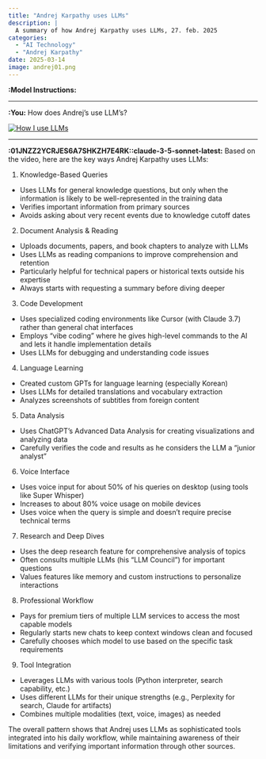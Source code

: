 ```yaml
---
title: "Andrej Karpathy uses LLMs"
description: |
  A summary of how Andrej Karpathy uses LLMs, 27. feb. 2025
categories:
  - "AI Technology"
  - "Andrej Karpathy" 
date: 2025-03-14
image: andrej01.png
---
```


**:Model Instructions:** 

  ---

  
**:You:** How does Andrej's use LLM's?

[![How I use LLMs](https://i.ytimg.com/vi_webp/EWvNQjAaOHw/maxresdefault.webp)](https://www.youtube.com/watch?v=EWvNQjAaOHw)

---

**:01JNZZ2YCRJES6A7SHKZH7E4RK::claude-3-5-sonnet-latest:** Based on the video, here are the key ways Andrej Karpathy uses LLMs:

1. Knowledge-Based Queries
- Uses LLMs for general knowledge questions, but only when the information is likely to be well-represented in the training data
- Verifies important information from primary sources
- Avoids asking about very recent events due to knowledge cutoff dates

2. Document Analysis & Reading
- Uploads documents, papers, and book chapters to analyze with LLMs
- Uses LLMs as reading companions to improve comprehension and retention
- Particularly helpful for technical papers or historical texts outside his expertise
- Always starts with requesting a summary before diving deeper

3. Code Development
- Uses specialized coding environments like Cursor (with Claude 3.7) rather than general chat interfaces
- Employs "vibe coding" where he gives high-level commands to the AI and lets it handle implementation details
- Uses LLMs for debugging and understanding code issues

4. Language Learning
- Created custom GPTs for language learning (especially Korean)
- Uses LLMs for detailed translations and vocabulary extraction
- Analyzes screenshots of subtitles from foreign content

5. Data Analysis
- Uses ChatGPT's Advanced Data Analysis for creating visualizations and analyzing data
- Carefully verifies the code and results as he considers the LLM a "junior analyst"

6. Voice Interface
- Uses voice input for about 50% of his queries on desktop (using tools like Super Whisper)
- Increases to about 80% voice usage on mobile devices
- Uses voice when the query is simple and doesn't require precise technical terms

7. Research and Deep Dives
- Uses the deep research feature for comprehensive analysis of topics
- Often consults multiple LLMs (his "LLM Council") for important questions
- Values features like memory and custom instructions to personalize interactions

8. Professional Workflow
- Pays for premium tiers of multiple LLM services to access the most capable models
- Regularly starts new chats to keep context windows clean and focused
- Carefully chooses which model to use based on the specific task requirements

9. Tool Integration
- Leverages LLMs with various tools (Python interpreter, search capability, etc.)
- Uses different LLMs for their unique strengths (e.g., Perplexity for search, Claude for artifacts)
- Combines multiple modalities (text, voice, images) as needed

The overall pattern shows that Andrej uses LLMs as sophisticated tools integrated into his daily workflow, while maintaining awareness of their limitations and verifying important information through other sources.

